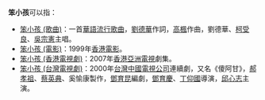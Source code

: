 '''笨小孩'''可以指：
*[[笨小孩_(歌曲)|笨小孩 (歌曲)]]：一首[[華語流行歌曲|華語流行歌曲]]，[[劉德華|劉德華]]作詞，[[高楓|高楓]]作曲，劉德華、[[柯受良|柯受良]]、[[吳宗憲|吳宗憲]]主唱。
*[[笨小孩_(電影)|笨小孩 (電影)]]：1999年[[香港電影|香港電影]]。
*[[笨小孩_(香港電視劇)|笨小孩 (香港電視劇)]]：2007年[[香港|香港]][[亞洲電視|亞洲電視]]劇集。
*[[笨小孩_(台灣電視劇)|笨小孩 (台灣電視劇)]]：2000年[[台灣|台灣]][[中國電視公司|中國電視公司]]連續劇，又名《傻阿甘》，[[郝孝祖|郝孝祖]]、[[蔡英典|蔡英典]]、奚愉康製作，[[鄧育昆|鄧育昆]]編劇，[[鄧育慶|鄧育慶]]、[[丁仰國|丁仰國]]導演，[[邱心志|邱心志]]主演。
{{disambig|cat=三字作品消歧義}}